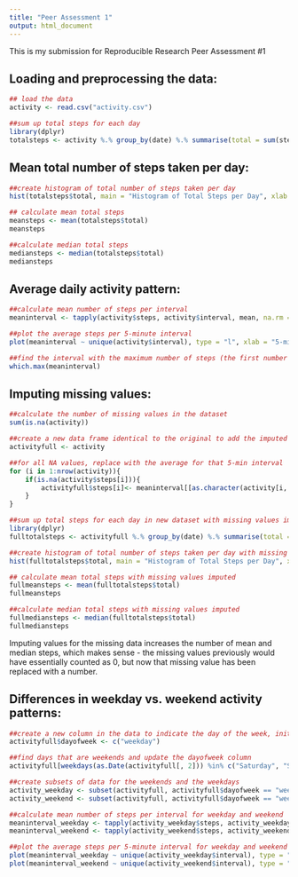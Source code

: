 ```yaml
---
title: "Peer Assessment 1"
output: html_document
---
```


This is my submission for Reproducible Research Peer Assessment #1

Loading and preprocessing the data:
-------------------------------

```r
## load the data
activity <- read.csv("activity.csv")

##sum up total steps for each day
library(dplyr)
totalsteps <- activity %.% group_by(date) %.% summarise(total = sum(steps, na.rm = TRUE))
```

Mean total number of steps taken per day:
-------------------------------

```r

##create histogram of total number of steps taken per day
hist(totalsteps$total, main = "Histogram of Total Steps per Day", xlab = "number of steps")

## calculate mean total steps
meansteps <- mean(totalsteps$total)
meansteps

##calculate median total steps
mediansteps <- median(totalsteps$total)
mediansteps


```

Average daily activity pattern:
-------------------------------
```r
##calculate mean number of steps per interval 
meaninterval <- tapply(activity$steps, activity$interval, mean, na.rm = TRUE)

##plot the average steps per 5-minute interval
plot(meaninterval ~ unique(activity$interval), type = "l", xlab = "5-min interval", ylab = "steps", main = "Average Daily Activity Pattern")

##find the interval with the maximum number of steps (the first number is the interval with the most steps)
which.max(meaninterval)

```

Imputing missing values:
-------------------------------
```r
##calculate the number of missing values in the dataset
sum(is.na(activity))

##create a new data frame identical to the original to add the imputed values to
activityfull <- activity

##for all NA values, replace with the average for that 5-min interval
for (i in 1:nrow(activity)){
    if(is.na(activity$steps[i])){
        activityfull$steps[i]<- meaninterval[[as.character(activity[i, "interval"])]]
    }
}

##sum up total steps for each day in new dataset with missing values imputed
library(dplyr)
fulltotalsteps <- activityfull %.% group_by(date) %.% summarise(total = sum(steps, na.rm = TRUE))

##create histogram of total number of steps taken per day with missing values imputed
hist(fulltotalsteps$total, main = "Histogram of Total Steps per Day", xlab = "number of steps")

## calculate mean total steps with missing values imputed
fullmeansteps <- mean(fulltotalsteps$total)
fullmeansteps

##calculate median total steps with missing values imputed
fullmediansteps <- median(fulltotalsteps$total)
fullmediansteps
```
Imputing values for the missing data increases the number of mean and median steps, which makes sense -  the missing values previously would have essentially counted as 0, but now that missing value has been replaced with a number.


Differences in weekday vs. weekend activity patterns:
-------------------------------
```r
##create a new column in the data to indicate the day of the week, initially setting all values to weekday
activityfull$dayofweek <- c("weekday")

##find days that are weekends and update the dayofweek column
activityfull[weekdays(as.Date(activityfull[, 2])) %in% c("Saturday", "Sunday", "saturday", "sunday"), ][4] <- c("weekend")

##create subsets of data for the weekends and the weekdays
activity_weekday <- subset(activityfull, activityfull$dayofweek == "weekday")
activity_weekend <- subset(activityfull, activityfull$dayofweek == "weekend")

##calculate mean number of steps per interval for weekday and weekend
meaninterval_weekday <- tapply(activity_weekday$steps, activity_weekday$interval, mean, na.rm = TRUE)
meaninterval_weekend <- tapply(activity_weekend$steps, activity_weekend$interval, mean, na.rm = TRUE)

##plot the average steps per 5-minute interval for weekday and weekend
plot(meaninterval_weekday ~ unique(activity_weekday$interval), type = "l", xlab = "5-min interval", ylab = "steps", main = "Average Daily Activity Pattern, Weekdays")
plot(meaninterval_weekend ~ unique(activity_weekend$interval), type = "l", xlab = "5-min interval", ylab = "steps", main = "Average Daily Activity Pattern, Weekends")
```
